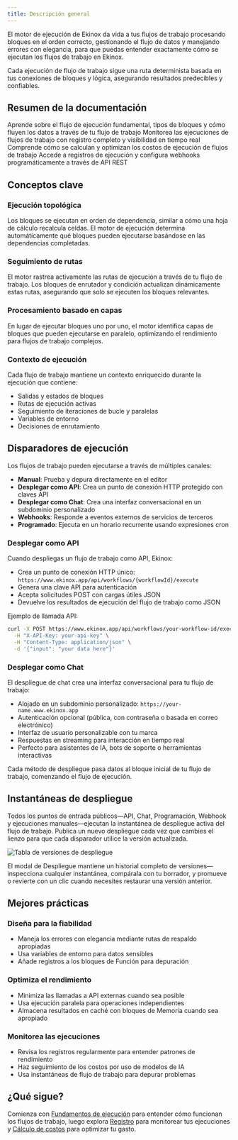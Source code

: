 ```yaml
---
title: Descripción general
---
```



El motor de ejecución de Ekinox da vida a tus flujos de trabajo procesando bloques en el orden correcto, gestionando el flujo de datos y manejando errores con elegancia, para que puedas entender exactamente cómo se ejecutan los flujos de trabajo en Ekinox.

<Callout type="info">
  Cada ejecución de flujo de trabajo sigue una ruta determinista basada en tus conexiones de bloques y lógica, asegurando resultados predecibles y confiables.
</Callout>

## Resumen de la documentación

<Cards>
  <Card title="Fundamentos de ejecución" href="/execution/basics">
    Aprende sobre el flujo de ejecución fundamental, tipos de bloques y cómo fluyen los datos a través de tu
    flujo de trabajo
  </Card>

  <Card title="Registro" href="/execution/logging">
    Monitorea las ejecuciones de flujos de trabajo con registro completo y visibilidad en tiempo real
  </Card>

  <Card title="Cálculo de costos" href="/execution/costs">
    Comprende cómo se calculan y optimizan los costos de ejecución de flujos de trabajo
  </Card>

  <Card title="API externa" href="/execution/api">
    Accede a registros de ejecución y configura webhooks programáticamente a través de API REST
  </Card>
</Cards>

## Conceptos clave

### Ejecución topológica
Los bloques se ejecutan en orden de dependencia, similar a cómo una hoja de cálculo recalcula celdas. El motor de ejecución determina automáticamente qué bloques pueden ejecutarse basándose en las dependencias completadas.

### Seguimiento de rutas
El motor rastrea activamente las rutas de ejecución a través de tu flujo de trabajo. Los bloques de enrutador y condición actualizan dinámicamente estas rutas, asegurando que solo se ejecuten los bloques relevantes.

### Procesamiento basado en capas
En lugar de ejecutar bloques uno por uno, el motor identifica capas de bloques que pueden ejecutarse en paralelo, optimizando el rendimiento para flujos de trabajo complejos.

### Contexto de ejecución
Cada flujo de trabajo mantiene un contexto enriquecido durante la ejecución que contiene:
- Salidas y estados de bloques
- Rutas de ejecución activas
- Seguimiento de iteraciones de bucle y paralelas
- Variables de entorno
- Decisiones de enrutamiento

## Disparadores de ejecución

Los flujos de trabajo pueden ejecutarse a través de múltiples canales:

- **Manual**: Prueba y depura directamente en el editor
- **Desplegar como API**: Crea un punto de conexión HTTP protegido con claves API
- **Desplegar como Chat**: Crea una interfaz conversacional en un subdominio personalizado
- **Webhooks**: Responde a eventos externos de servicios de terceros
- **Programado**: Ejecuta en un horario recurrente usando expresiones cron

### Desplegar como API

Cuando despliegas un flujo de trabajo como API, Ekinox:
- Crea un punto de conexión HTTP único: `https://www.ekinox.app/api/workflows/{workflowId}/execute`
- Genera una clave API para autenticación
- Acepta solicitudes POST con cargas útiles JSON
- Devuelve los resultados de ejecución del flujo de trabajo como JSON

Ejemplo de llamada API:

```bash
curl -X POST https://www.ekinox.app/api/workflows/your-workflow-id/execute \
  -H "X-API-Key: your-api-key" \
  -H "Content-Type: application/json" \
  -d '{"input": "your data here"}'
```

### Desplegar como Chat

El despliegue de chat crea una interfaz conversacional para tu flujo de trabajo:
- Alojado en un subdominio personalizado: `https://your-name.www.ekinox.app`
- Autenticación opcional (pública, con contraseña o basada en correo electrónico)
- Interfaz de usuario personalizable con tu marca
- Respuestas en streaming para interacción en tiempo real
- Perfecto para asistentes de IA, bots de soporte o herramientas interactivas

Cada método de despliegue pasa datos al bloque inicial de tu flujo de trabajo, comenzando el flujo de ejecución.

## Instantáneas de despliegue

Todos los puntos de entrada públicos—API, Chat, Programación, Webhook y ejecuciones manuales—ejecutan la instantánea de despliegue activa del flujo de trabajo. Publica un nuevo despliegue cada vez que cambies el lienzo para que cada disparador utilice la versión actualizada.

<div className='flex justify-center my-6'>
  <Image
    src='/static/execution/deployment-versions-light.png'
    alt='Tabla de versiones de despliegue'
    width={500}
    height={280}
    className='rounded-xl border border-border shadow-sm'
  />
</div>

El modal de Despliegue mantiene un historial completo de versiones—inspecciona cualquier instantánea, compárala con tu borrador, y promueve o revierte con un clic cuando necesites restaurar una versión anterior.

## Mejores prácticas

### Diseña para la fiabilidad
- Maneja los errores con elegancia mediante rutas de respaldo apropiadas
- Usa variables de entorno para datos sensibles
- Añade registros a los bloques de Función para depuración

### Optimiza el rendimiento
- Minimiza las llamadas a API externas cuando sea posible
- Usa ejecución paralela para operaciones independientes
- Almacena resultados en caché con bloques de Memoria cuando sea apropiado

### Monitorea las ejecuciones
- Revisa los registros regularmente para entender patrones de rendimiento
- Haz seguimiento de los costos por uso de modelos de IA
- Usa instantáneas de flujo de trabajo para depurar problemas

## ¿Qué sigue?

Comienza con [Fundamentos de ejecución](/execution/basics) para entender cómo funcionan los flujos de trabajo, luego explora [Registro](/execution/logging) para monitorear tus ejecuciones y [Cálculo de costos](/execution/costs) para optimizar tu gasto.
